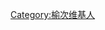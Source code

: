 {{Userbox
  |id=[[File:榆次迎宾街.jpg|60px]]
  |id-c=pink
  |info=<span lang="zh-cn">该用户现在或曾经居住于'''[[榆次]]'''。</span>
  |info-c=#E6E6FA
  |info-s=9
  |border-c=black
}}
[[Category:榆次维基人]]